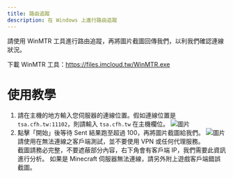 ```yaml
---
title: 路由追蹤
description: 在 Windows 上進行路由追蹤
---
```



<Callout title="若有時發現與伺服器的連線並不穩定或無法連線至伺服器">請使用 WinMTR 工具進行路由追蹤，再將圖片截圖回傳我們，以利我們確認連線狀況。</Callout>

下載 WinMTR 工具：https://files.imcloud.tw/WinMTR.exe

# 使用教學
1. 請在主機的地方輸入您伺服器的連線位置。假如連線位置是 `tsa.cfh.tw:11102`，則請輸入 `tsa.cfh.tw` 在主機欄位。
![圖片](/images/troubleshooting/traceroute/host.png)
2. 點擊「開始」後等待 Sent 結果跑至超過 100，再將圖片截圖給我們。
![圖片](/images/troubleshooting/traceroute/start.png)
<Callout title="建議在發生的當下立即執行，才能確保擷取到你覺得有問題時的當下狀況。" type="warn">請使用在無法連線之客戶端測試，並不要使用 VPN 或任何代理服務。<br/>截圖請務必完整，不要遮蔽部分內容，右下角會有客戶端 IP，我們需要此資訊進行分析。</Callout>
如果是 Minecraft 伺服器無法連線，請另外附上遊戲客戶端錯誤截圖。

